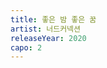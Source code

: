 ```yaml
---
title: 좋은 밤 좋은 꿈
artist: 너드커넥션
releaseYear: 2020
capo: 2
---
```


<ScoreWrapper>
  <ScorePhrase
    phrase={{
      lyrics: '저 많은 별을 다 세어 보아도 그대 마음은 헤아릴 수 없어요',
      chordList: [
        { name: 'B[', position: 2 },
        { name: 'D', position: 6 },
        { name: 'Gm', position: 10 },
        { name: 'E[', position: 20 },
        { name: 'E[m', position: 26 },
        { name: 'B[', position: 32 },
      ],
    }}
  />
  <ScorePhrase
    phrase={{
      lyrics: '그대의 부서진 마음 조각들이 차갑게 흩어져 있는 탓에',
      chordList: [
        { name: 'B[', position: 1 },
        { name: 'D', position: 5 },
        { name: 'Gm', position: 9 },
        { name: 'E[', position: 18 },
        { name: 'E[m', position: 24 },
        { name: 'B[', position: 28 },
      ],
    }}
  />
  <ScorePhrase
    phrase={{
      lyrics: '그댄 나의 어떤 모습들을 그리도 깊게 사랑했나요',
      chordList: [
        { name: 'B[', position: 1 },
        { name: 'D', position: 4 },
        { name: 'Gm', position: 7 },
        { name: 'E[', position: 16 },
        { name: 'E[m', position: 22 },
        { name: 'B[', position: 25 },
      ],
    }}
  />
  <ScorePhrase
    phrase={{
      lyrics: '이제 내가 해줄 수 있는 건 좋은 밤 좋은 꿈 안녕',
      chordList: [
        { name: 'B[', position: 1 },
        { name: 'D', position: 4 },
        { name: 'Gm', position: 7 },
        { name: 'E[', position: 19 },
        { name: 'E[m', position: 24 },
        { name: 'B[', position: 27 },
      ],
    }}
  />
  <ScorePhrase
    phrase={{
      lyrics: '좋은 밤 좋은 꿈 안녕',
      chordList: [
        { name: 'E[', position: 3 },
        { name: 'E[m', position: 8 },
        { name: 'B[', position: 11 },
      ],
    }}
  />
  <ScorePhrase
    phrase={{
      chordList: [
        { name: 'B[', position: 0 },
        { name: 'D', position: 4 },
        { name: 'Gm', position: 8 },
        { name: 'E[', position: 16 },
        { name: 'E[m', position: 20 },
        { name: 'B[', position: 24 },
      ],
    }}
  />
  <ScorePhrase
    phrase={{
      lyrics: '시월의 서늘한 공기 속에도 장미향을 난 느낄 수가 있죠',
      chordList: [
        { name: 'B[', position: 1 },
        { name: 'D', position: 6 },
        { name: 'Gm', position: 9 },
        { name: 'E[', position: 17 },
        { name: 'E[m', position: 25 },
        { name: 'B[', position: 29 },
      ],
    }}
  />
  <ScorePhrase
    phrase={{
      lyrics: '오월 어느 날에 피었던 빨갛던 밤을 기억하거든요',
      chordList: [
        { name: 'B[', position: 1 },
        { name: 'D', position: 4 },
        { name: 'Gm', position: 10 },
        { name: 'E[', position: 15 },
        { name: 'E[m', position: 22 },
        { name: 'B[', position: 25 },
      ],
    }}
  />
  <ScorePhrase
    phrase={{
      lyrics: '그댄 나의 어떤 모습들을 그리도 깊게 사랑했나요',
      chordList: [
        { name: 'B[', position: 1 },
        { name: 'D', position: 4 },
        { name: 'Gm', position: 7 },
        { name: 'E[', position: 16 },
        { name: 'E[m', position: 22 },
        { name: 'B[', position: 25 },
      ],
    }}
  />
  <ScorePhrase
    phrase={{
      lyrics: '이제 내가 해줄 수 있는 건 좋은 밤 좋은 꿈 안녕',
      chordList: [
        { name: 'B[', position: 1 },
        { name: 'D', position: 4 },
        { name: 'Gm', position: 7 },
        { name: 'E[', position: 19 },
        { name: 'E[m', position: 24 },
        { name: 'B[', position: 27 },
      ],
    }}
  />
  <ScorePhrase
    phrase={{
      lyrics: '까만 밤이 다 지나고 나면 이야기는 사라질 테지만',
      chordList: [
        { name: 'Gm', position: 1 },
        { name: 'GmM7', position: 4 },
        { name: 'Gm7', position: 8 },
        { name: 'C7sus2', position: 14 },
        { name: 'E[', position: 17 },
        { name: 'E[m', position: 22 },
        { name: 'Dm', position: 26 },
      ],
    }}
  />
  <ScorePhrase
    phrase={{
      lyrics: '이름 모를 어떤 꽃말처럼 그대 곁에 남아 있을게요',
      chordList: [
        { name: 'Gm', position: 1 },
        { name: 'GmM7', position: 4 },
        { name: 'Gm7', position: 8 },
        { name: 'C7sus2', position: 12 },
        { name: 'E[', position: 17 },
        { name: 'E[m', position: 23 },
      ],
    }}
  />
  <ScorePhrase
    phrase={{
      chordList: [
        { name: 'B[', position: 0 },
        { name: 'D', position: 4 },
        { name: 'Gm', position: 8 },
        { name: 'E[', position: 16 },
        { name: 'E[m', position: 20 },
        { name: 'B[', position: 24 },
      ],
    }}
  />
  <ScorePhrase
    phrase={{
      chordList: [
        { name: 'B[', position: 0 },
        { name: 'D', position: 4 },
        { name: 'Gm', position: 8 },
        { name: 'E[', position: 16 },
        { name: 'E[m', position: 20 },
        { name: 'B[', position: 24 },
      ],
    }}
  />
  <ScorePhrase
    phrase={{
      lyrics: '나는 그대 어떤 모습들을 그리도 깊게 사랑했었나',
      chordList: [
        { name: 'B[', position: 1 },
        { name: 'D', position: 4 },
        { name: 'Gm', position: 7 },
        { name: 'E[', position: 16 },
        { name: 'E[m', position: 22 },
        { name: 'B[', position: 26 },
      ],
    }}
  />
  <ScorePhrase
    phrase={{
      lyrics: '이제 내가 해줄 수 있는 건 좋은 밤 좋은 꿈 안녕',
      chordList: [
        { name: 'B[', position: 1 },
        { name: 'D', position: 4 },
        { name: 'Gm', position: 7 },
        { name: 'E[', position: 19 },
        { name: 'E[m', position: 24 },
        { name: 'B[', position: 27 },
      ],
    }}
  />
  <ScorePhrase
    phrase={{
      chordList: [
        { name: 'B[', position: 0 },
        { name: 'D', position: 4 },
        { name: 'Gm', position: 8 },
        { name: 'E[', position: 16 },
        { name: 'E[m', position: 20 },
        { name: 'B[', position: 24 },
      ],
    }}
  />
  <ScorePhrase
    phrase={{
      chordList: [
        { name: 'B[', position: 0 },
        { name: 'D', position: 4 },
        { name: 'Gm', position: 8 },
        { name: 'E[', position: 16 },
        { name: 'E[m', position: 20 },
        { name: 'B[', position: 24 },
      ],
    }}
  />
</ScoreWrapper>
